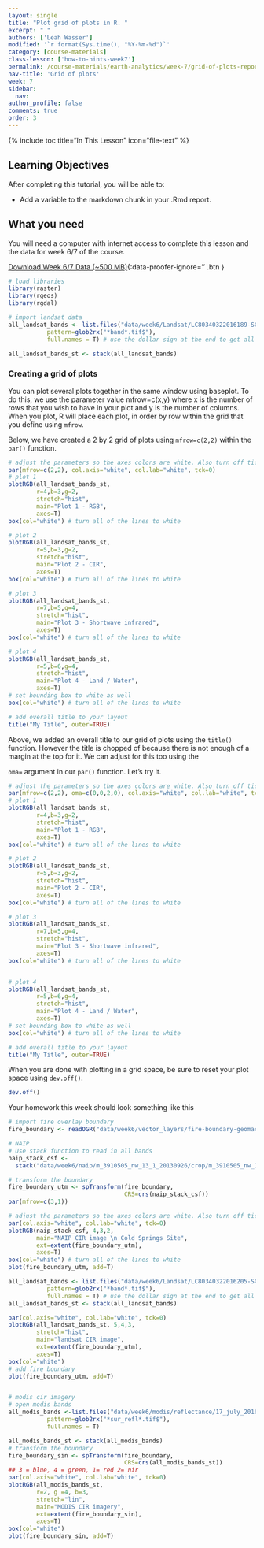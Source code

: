 ```yaml
---
layout: single
title: "Plot grid of plots in R. "
excerpt: " "
authors: ['Leah Wasser']
modified: '`r format(Sys.time(), "%Y-%m-%d")`'
category: [course-materials]
class-lesson: ['how-to-hints-week7']
permalink: /course-materials/earth-analytics/week-7/grid-of-plots-report/
nav-title: 'Grid of plots'
week: 7
sidebar:
  nav:
author_profile: false
comments: true
order: 3
---
```


{% include toc title="In This Lesson" icon="file-text" %}

<div class='notice--success' markdown="1">

## <i class="fa fa-graduation-cap" aria-hidden="true"></i> Learning Objectives

After completing this tutorial, you will be able to:

* Add a variable to the markdown chunk in your .Rmd report.

## <i class="fa fa-check-square-o fa-2" aria-hidden="true"></i> What you need

You will need a computer with internet access to complete this lesson and the
data for week 6/7 of the course.

[<i class="fa fa-download" aria-hidden="true"></i> Download Week 6/7 Data (~500 MB)](https://ndownloader.figshare.com/files/7677208){:data-proofer-ignore='' .btn }
</div>


```r
# load libraries
library(raster)
library(rgeos)
library(rgdal)
```

```r
# import landsat data
all_landsat_bands <- list.files("data/week6/Landsat/LC80340322016189-SC20170128091153/crop",
           pattern=glob2rx("*band*.tif$"),
           full.names = T) # use the dollar sign at the end to get all files that END WITH

all_landsat_bands_st <- stack(all_landsat_bands)
```

### Creating a grid of plots

You can plot several plots together in the same window using baseplot. To do
this, we use the parameter value mfrow=c(x,y) where x is the number of rows
that you wish to have in your plot and y is the number of columns. When you plot,
R will place each plot, in order by row within the grid that you define using
`mfrow`.

Below, we have created a 2 by 2 grid of plots using `mfrow=c(2,2)` within
the `par()` function.


```r
# adjust the parameters so the axes colors are white. Also turn off tick marks.
par(mfrow=c(2,2), col.axis="white", col.lab="white", tck=0)
# plot 1
plotRGB(all_landsat_bands_st,
        r=4,b=3,g=2,
        stretch="hist",
        main="Plot 1 - RGB",
        axes=T)
box(col="white") # turn all of the lines to white

# plot 2
plotRGB(all_landsat_bands_st,
        r=5,b=3,g=2,
        stretch="hist",
        main="Plot 2 - CIR",
        axes=T)
box(col="white") # turn all of the lines to white

# plot 3
plotRGB(all_landsat_bands_st,
        r=7,b=5,g=4,
        stretch="hist",
        main="Plot 3 - Shortwave infrared",
        axes=T)
box(col="white") # turn all of the lines to white

# plot 4
plotRGB(all_landsat_bands_st,
        r=5,b=6,g=4,
        stretch="hist",
        main="Plot 4 - Land / Water",
        axes=T)
# set bounding box to white as well
box(col="white") # turn all of the lines to white

# add overall title to your layout
title("My Title", outer=TRUE)
```

Above, we added an overall title to our grid of plots using the `title()` function.
However the title is chopped of because there is not enough of a margin at the
top for it. We can adjust for this too using the

`oma=` argument in our `par()` function. Let's try it.


```r
# adjust the parameters so the axes colors are white. Also turn off tick marks.
par(mfrow=c(2,2), oma=c(0,0,2,0), col.axis="white", col.lab="white", tck=0)
# plot 1
plotRGB(all_landsat_bands_st,
        r=4,b=3,g=2,
        stretch="hist",
        main="Plot 1 - RGB",
        axes=T)
box(col="white") # turn all of the lines to white

# plot 2
plotRGB(all_landsat_bands_st,
        r=5,b=3,g=2,
        stretch="hist",
        main="Plot 2 - CIR",
        axes=T)
box(col="white") # turn all of the lines to white

# plot 3
plotRGB(all_landsat_bands_st,
        r=7,b=5,g=4,
        stretch="hist",
        main="Plot 3 - Shortwave infrared",
        axes=T)
box(col="white") # turn all of the lines to white


# plot 4
plotRGB(all_landsat_bands_st,
        r=5,b=6,g=4,
        stretch="hist",
        main="Plot 4 - Land / Water",
        axes=T)
# set bounding box to white as well
box(col="white") # turn all of the lines to white

# add overall title to your layout
title("My Title", outer=TRUE)
```

When you are done with plotting in a grid space, be sure to reset your plot space
using `dev.off()`.

```r
dev.off()
```

Your homework this week should look something like this

```r
# import fire overlay boundary
fire_boundary <- readOGR("data/week6/vector_layers/fire-boundary-geomac/co_cold_springs_20160711_2200_dd83.shp")
```


```r
# NAIP
# Use stack function to read in all bands
naip_stack_csf <-
  stack("data/week6/naip/m_3910505_nw_13_1_20130926/crop/m_3910505_nw_13_1_20130926_crop.tif")

# transform the boundary
fire_boundary_utm <- spTransform(fire_boundary,
                                 CRS=crs(naip_stack_csf))
par(mfrow=c(3,1))

# adjust the parameters so the axes colors are white. Also turn off tick marks.
par(col.axis="white", col.lab="white", tck=0)
plotRGB(naip_stack_csf, 4,3,2,
        main="NAIP CIR image \n Cold Springs Site",
        ext=extent(fire_boundary_utm),
        axes=T)
box(col="white") # turn all of the lines to white
plot(fire_boundary_utm, add=T)

all_landsat_bands <- list.files("data/week6/Landsat/LC80340322016205-SC20170127160728/crop",
           pattern=glob2rx("*band*.tif$"),
           full.names = T) # use the dollar sign at the end to get all files that END WITH
all_landsat_bands_st <- stack(all_landsat_bands)

par(col.axis="white", col.lab="white", tck=0)
plotRGB(all_landsat_bands_st, 5,4,3,
        stretch="hist",
        main="landsat CIR image",
        ext=extent(fire_boundary_utm),
        axes=T)
box(col="white")
# add fire boundary
plot(fire_boundary_utm, add=T)


# modis cir imagery
# open modis bands
all_modis_bands <-list.files("data/week6/modis/reflectance/17_july_2016/crop",
           pattern=glob2rx("*sur_refl*.tif$"),
           full.names = T)

all_modis_bands_st <- stack(all_modis_bands)
# transform the boundary
fire_boundary_sin <- spTransform(fire_boundary,
                                 CRS=crs(all_modis_bands_st))
## 3 = blue, 4 = green, 1= red 2= nir
par(col.axis="white", col.lab="white", tck=0)
plotRGB(all_modis_bands_st,
        r=2, g =4, b=3,
        stretch="lin",
        main="MODIS CIR imagery",
        ext=extent(fire_boundary_sin),
        axes=T)
box(col="white")
plot(fire_boundary_sin, add=T)
```


